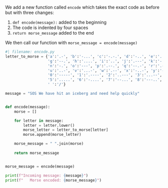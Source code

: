 We add a new function called `encode` which takes the exact code as before but with three changes:

1. `def encode(message):` added to the beginning
2. The code is indented by four spaces
3. `return morse_message` added to the end

We then call our function with `morse_message = encode(message)`

```python
#| filename: encode.py
letter_to_morse = {'a':'.-', 'b':'-...', 'c':'-.-.', 'd':'-..', 'e':'.', 'f':'..-.', 
                   'g':'--.', 'h':'....', 'i':'..', 'j':'.---', 'k':'-.-', 'l':'.-..', 'm':'--', 
                   'n':'-.', 'o':'---', 'p':'.--.', 'q':'--.-', 'r':'.-.', 's':'...', 't':'-',
                   'u':'..-', 'v':'...-', 'w':'.--', 'x':'-..-', 'y':'-.--', 'z':'--..',
                   '0':'-----', '1':'.----', '2':'..---', '3':'...--', '4':'....-',
                   '5':'.....', '6':'-....', '7':'--...', '8':'---..', '9':'----.',
                   ' ':'/'}

message = "SOS We have hit an iceberg and need help quickly"


def encode(message):
    morse = []

    for letter in message:
        letter = letter.lower()
        morse_letter = letter_to_morse[letter]
        morse.append(morse_letter)

    morse_message = " ".join(morse)
    
    return morse_message


morse_message = encode(message)

print(f"Incoming message: {message}")
print(f"   Morse encoded: {morse_message}")
```
